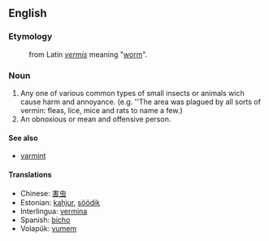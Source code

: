 ==English==
===Etymology===
:from Latin ''[[vermis]]'' meaning "[[worm]]".
===Noun===
#Any one of various common types of small insects or animals wich cause harm and annoyance. (e.g. ''The area was plagued by all sorts of vermin: fleas, lice, mice and rats to name a few.)
#An obnoxious or mean and offensive person.

====See also====
*[[varmint]]

====Translations====
*Chinese: [[害虫]]
*Estonian: [[kahjur]], [[söödik]]
*Interlingua: [[vermina]]
*Spanish: [[bicho]]
*Volapük: [[vumem]]